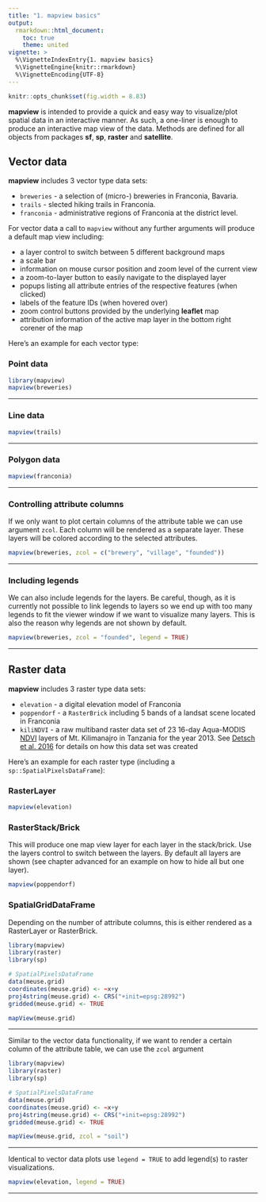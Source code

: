 ```yaml
---
title: "1. mapview basics"
output:
  rmarkdown::html_document:
    toc: true
    theme: united
vignette: >
  %\VignetteIndexEntry{1. mapview basics}
  %\VignetteEngine{knitr::rmarkdown}
  %\VignetteEncoding{UTF-8}
---
```


```r
knitr::opts_chunk$set(fig.width = 8.83)
```

**mapview** is intended to provide a quick and easy way to visualize/plot spatial data in an interactive manner. As such, a one-liner is enough to produce an interactive map view of the data. Methods are defined for all objects from packages **sf**, **sp**, **raster** and **satellite**.

## Vector data

**mapview** includes 3 vector type data sets: 

* `breweries` - a selection of (micro-) breweries in Franconia, Bavaria.
* `trails` - slected hiking trails in Franconia.
* `franconia` - administrative regions of Franconia at the district level.


For vector data a call to `mapview` without any further arguments will produce a default map view including:

* a layer control to switch between 5 different background maps
* a scale bar
* information on mouse cursor position and zoom level of the current view
* a zoom-to-layer button to easily navigate to the displayed layer
* popups listing all attribute entries of the respective features (when clicked)
* labels of the feature IDs (when hovered over)
* zoom control buttons provided by the underlying **leaflet** map
* attribution information of the active map layer in the bottom right corener of the map

Here's an example for each vector type:

### Point data

```r
library(mapview)
mapview(breweries)
```

------

### Line data

```r
mapview(trails)
```

------

### Polygon data

```r
mapview(franconia)
```

------

### Controlling attribute columns

If we only want to plot certain columns of the attribute table we can use argument `zcol`. Each column will be rendered as a separate layer. These layers will be colored according to the selected attributes.

```r
mapview(breweries, zcol = c("brewery", "village", "founded"))
```

------

### Including legends

We can also include legends for the layers. Be careful, though, as it is currently not possible to link legends to layers so we end up with too many legends to fit the viewer window if we want to visualize many layers. This is also the reason why legends are not shown by default.

```r
mapview(breweries, zcol = "founded", legend = TRUE)
```

------

## Raster data

**mapview** includes 3 raster type data sets: 

* `elevation` - a digital elevation model of Franconia
* `poppendorf` - a `RasterBrick` including 5 bands of a landsat scene located in Franconia
* `kiliNDVI` - a raw multiband raster data set of 23 16-day Aqua-MODIS [NDVI](https://en.wikipedia.org/wiki/Normalized_Difference_Vegetation_Index) layers of Mt. Kilimanajro in Tanzania for the year 2013. See [Detsch et al. 2016](http://www.sciencedirect.com/science/article/pii/S0034425716301006) for details on how this data set was created

Here's an example for each raster type (including a `sp::SpatialPixelsDataFrame`):

### RasterLayer

```r
mapview(elevation)
```

### RasterStack/Brick

This will produce one map view layer for each layer in the stack/brick. Use the layers control to switch between the layers. By default all layers are shown (see chapter advanced for an example on how to hide all but one layer).

```r
mapview(poppendorf)
```

### SpatialGridDataFrame

Depending on the number of attribute columns, this is either rendered as a RasterLayer or RasterBrick.

```r
library(mapview)
library(raster)
library(sp)

# SpatialPixelsDataFrame
data(meuse.grid)
coordinates(meuse.grid) <- ~x+y
proj4string(meuse.grid) <- CRS("+init=epsg:28992")
gridded(meuse.grid) <- TRUE

mapView(meuse.grid)
```

------

Similar to the vector data functionality, if we want to render a certain column of the attribute table, we can use the `zcol` argument

```r
library(mapview)
library(raster)
library(sp)

# SpatialPixelsDataFrame
data(meuse.grid)
coordinates(meuse.grid) <- ~x+y
proj4string(meuse.grid) <- CRS("+init=epsg:28992")
gridded(meuse.grid) <- TRUE

mapView(meuse.grid, zcol = "soil")
```

------

Identical to vector data plots use `legend = TRUE` to add legend(s) to raster visualizations.

```r
mapview(elevation, legend = TRUE)
```

------
